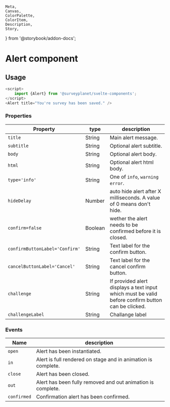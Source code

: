 	Meta,
	Canvas,
	ColorPalette,
	ColorItem,
	Description,
	Story,
} from '@storybook/addon-docs';


<Meta
	title="Alert/Documentation"
	component={Alert}
/>

# Alert component

<div id="example">
	<Story id="alert-default--default" />
	<Story id="alert-default--challenge" />
</div>

## Usage

```ts
<script>
	import {Alert} from '@surveyplanet/svelte-components';
</script>
<Alert title="You're survey has been saved." />
```

### Properties

| Property                       | type    | description                                                                                       |
| ------------------------------ | ------- | ------------------------------------------------------------------------------------------------- |
| `title`                        | String  | Main alert message.                                                                               |
| `subtitle`                     | String  | Optional alert subtitle.                                                                          |
| `body`                         | String  | Optional alert body.                                                                              |
| `html`                         | String  | Optional alert html body.                                                                         |
| `type='info'`                  | String  | One of `info`, `warning` `error`.                                                                 |
| `hideDelay`                    | Number  | auto hide alert after X milliseconds. A value of 0 means don't hide.                              |
| `confirm=false`                | Boolean | wether the alert needs to be confirmed before it is closed.                                       |
| `confirmButtonLabel='Confirm'` | String  | Text label for the confirm button.                                                                |
| `cancelButtonLabel='Cancel'`   | String  | Text label for the cancel confirm button.                                                         |
| `challenge`                    | String  | If provided alert displays a text input which must be valid before confirm button can be clicked. |
| `challengeLabel`               | String  | Challange label                                                                                   |

### Events

| Name        | description                                                   |
| ----------- | ------------------------------------------------------------- |
| `open`      | Alert has been instantiated.                                  |
| `in`        | Alert is full rendered on stage and in animation is complete. |
| `close`     | Alert has been closed.                                        |
| `out`       | Alert has been fully removed and out animation is complete.   |
| `confirmed` | Confirmation alert has been confirmed.                        |
